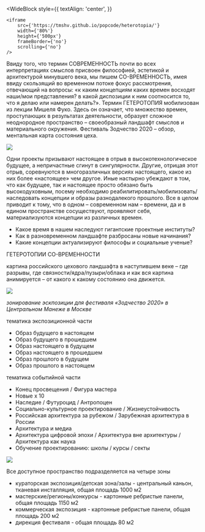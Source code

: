 
<Head>
    <title>
        ГЕТЕРОТОПИИ СО-ВРЕМЕННОСТИ
    </title>
</Head>

<WideBlock
    style={{
        textAlign: 'center',
    }}
>
    <iframe
        src={'https://tmshv.github.io/popcode/heterotopia/'}
        width={'80%'}
        height={'500px'}
        frameBorder={'no'}
        scrolling={'no'}
    />
</WideBlock>

Ввиду того, что термин <HeterotopiaHighlight>СОВРЕМЕННОСТЬ</HeterotopiaHighlight> почти во всех интерпретациях смыслов присвоен философией, эстетикой и архитектурой минувшего века, мы пишем <HeterotopiaHighlight>СО-ВРЕМЕННОСТЬ</HeterotopiaHighlight>, имея ввиду скользящий во временном потоке фокус рассмотрения, отвечающий на вопросы: «к каким концепциям каких времен восходят наши/мои представления? в какой диспозиции к ним соотносится то, что я делаю или намерен делать?». Термин <HeterotopiaHighlight>ГЕТЕРОТОПИЯ</HeterotopiaHighlight> мобилизован из лекции Мишеля Фуко. Здесь он означает, что множество времен, проступающих в результатах деятельности, образует сложное неоднородное пространство – своеобразный ландшафт смыслов и материального окружения. Фестиваль Зодчество 2020 – обзор, ментальная карта состояния цеха.

<Image src='https://unit4.io/files/heterotopia/heterotopia_01.jpg' />

Одни проекты призывают настоящее в отрыв в высокотехнологическое будущее, а непричастные сгинут в сингулярности. Другие, отрицая этот отрыв, соревнуются в многоразличных версиях настоящего, какое из них более «настоящее» чем другое. Иные настырно убеждают в том, что как будущее, так и настоящее просто обязано быть высокодуховным, посему необходимо реабилитировать/мобилизовать/наследовать концепции и образы разнодалекого прошлого.
Все в целом приводит к тому, что в одном – современном нам – времени, да и в едином пространстве сосуществуют, проявляют себя, материализуются концепции из различных времен.

- Какое время в нашем наследуют гигантские проектные институты?
- Как в разновременном ландшафте разбросаны новые начинания?
- Какие концепции актуализируют философы и социальные ученые?


<HeterotopiaTitle>ГЕТЕРОТОПИИ СО-ВРЕМЕННОСТИ</HeterotopiaTitle> 

картина российского цехового ландшафта в наступившем веке – где разрывы, где связности/ядра/пузыри/облака и как вся картина анимируется – от какого к какому состоянию она движется.

<Image src='https://unit4.io/files/heterotopia/heterotopia_02.jpg' />

*зонирование эскпозиции для фестиваля «Зодчество 2020» в Центральном Манеже в Москве*

<HeterotopiaTitle>тематика экспозиционной части</HeterotopiaTitle>

- Образ будущего в настоящем
- Образ будущего в прошедшем
- Образ настоящего в будущем
- Образ настоящего в прошедшем
- Образ прошлого в будущем
- Образ прошлого в настоящем

<HeterotopiaTitle>тематика событийной части</HeterotopiaTitle>

- Конец просвещения / Фигура мастера
- Новые х 10
- Наследие / Футуроцид / Антропоцен
- Социально-культурное проектирование / Жизнеустойчивость
- Российская архитектура за рубежом / Зарубежная архитектура в России
- Архитектура и медиа
- Архитектура цифровой эпохи / Архитектура вне архитектуры / Архитектура как наука
- Обучение проектированию: школы / курсы / секты

<Image src='https://unit4.io/files/heterotopia/heterotopia_03.jpg' />

<HeterotopiaTitle>Все доступное пространство подразделяется на четыре зоны</HeterotopiaTitle>

- кураторская экспозиция/детская зона/залы - центральный каньон, тканевая инсталляция, общая площадь 1000 м2
- мастерские/регионы/конкурсы - картонные ребристые панели, общая площадь 1150 м2
- коммерческая экспозиция - картонные ребристые панели, общая площадь 200 м2
- дирекция фестиваля - общая площадь 80 м2
